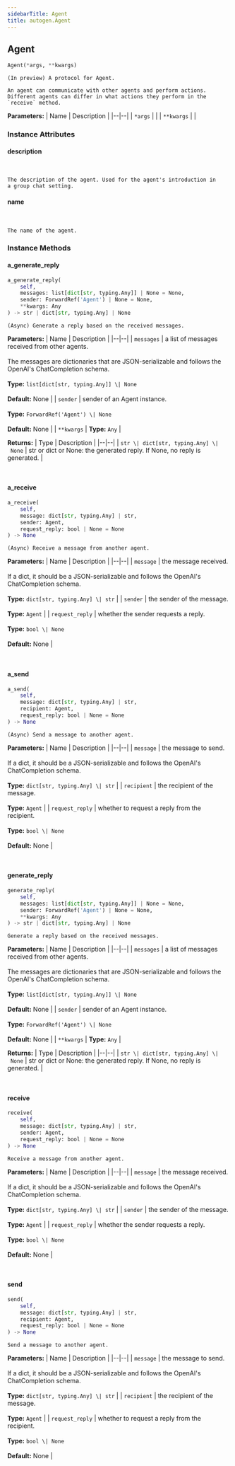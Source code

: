 ```yaml
---
sidebarTitle: Agent
title: autogen.Agent
---
```

<h2 id="autogen.Agent" class="doc doc-heading">
    <code class="doc-symbol doc-symbol-heading doc-symbol-class"></code>
    <span class="doc doc-object-name doc-class-name">Agent</span>
</h2>

```python
Agent(*args, **kwargs)
```

    (In preview) A protocol for Agent.
    
    An agent can communicate with other agents and perform actions.
    Different agents can differ in what actions they perform in the `receive` method.

<b>Parameters:</b>
| Name | Description |
|--|--|
| `*args` |  |
| `**kwargs` |  |

### Instance Attributes

<code class="doc-symbol doc-symbol-heading doc-symbol-attribute"></code>
#### description
<br />

    The description of the agent. Used for the agent's introduction in
    a group chat setting.

<code class="doc-symbol doc-symbol-heading doc-symbol-attribute"></code>
#### name
<br />

    The name of the agent.

### Instance Methods

<code class="doc-symbol doc-symbol-heading doc-symbol-method"></code>
#### a_generate_reply

```python
a_generate_reply(
    self,
    messages: list[dict[str, typing.Any]] | None = None,
    sender: ForwardRef('Agent') | None = None,
    **kwargs: Any
) -> str | dict[str, typing.Any] | None
```

    (Async) Generate a reply based on the received messages.

<b>Parameters:</b>
| Name | Description |
|--|--|
| `messages` | a list of messages received from other agents.<br/><br/>The messages are dictionaries that are JSON-serializable and follows the OpenAI's ChatCompletion schema.<br/><br/>**Type:** `list[dict[str, typing.Any]] \| None`<br/><br/>**Default:** None |
| `sender` | sender of an Agent instance.<br/><br/>**Type:** `ForwardRef('Agent') \| None`<br/><br/>**Default:** None |
| `**kwargs` | **Type:** `Any` |

<b>Returns:</b>
| Type | Description |
|--|--|
| `str \| dict[str, typing.Any] \| None` | str or dict or None: the generated reply. If None, no reply is generated. |

<br />

<code class="doc-symbol doc-symbol-heading doc-symbol-method"></code>
#### a_receive

```python
a_receive(
    self,
    message: dict[str, typing.Any] | str,
    sender: Agent,
    request_reply: bool | None = None
) -> None
```

    (Async) Receive a message from another agent.

<b>Parameters:</b>
| Name | Description |
|--|--|
| `message` | the message received.<br/><br/>If a dict, it should be a JSON-serializable and follows the OpenAI's ChatCompletion schema.<br/><br/>**Type:** `dict[str, typing.Any] \| str` |
| `sender` | the sender of the message.<br/><br/>**Type:** `Agent` |
| `request_reply` | whether the sender requests a reply.<br/><br/>**Type:** `bool \| None`<br/><br/>**Default:** None |

<br />

<code class="doc-symbol doc-symbol-heading doc-symbol-method"></code>
#### a_send

```python
a_send(
    self,
    message: dict[str, typing.Any] | str,
    recipient: Agent,
    request_reply: bool | None = None
) -> None
```

    (Async) Send a message to another agent.

<b>Parameters:</b>
| Name | Description |
|--|--|
| `message` | the message to send.<br/><br/>If a dict, it should be a JSON-serializable and follows the OpenAI's ChatCompletion schema.<br/><br/>**Type:** `dict[str, typing.Any] \| str` |
| `recipient` | the recipient of the message.<br/><br/>**Type:** `Agent` |
| `request_reply` | whether to request a reply from the recipient.<br/><br/>**Type:** `bool \| None`<br/><br/>**Default:** None |

<br />

<code class="doc-symbol doc-symbol-heading doc-symbol-method"></code>
#### generate_reply

```python
generate_reply(
    self,
    messages: list[dict[str, typing.Any]] | None = None,
    sender: ForwardRef('Agent') | None = None,
    **kwargs: Any
) -> str | dict[str, typing.Any] | None
```

    Generate a reply based on the received messages.

<b>Parameters:</b>
| Name | Description |
|--|--|
| `messages` | a list of messages received from other agents.<br/><br/>The messages are dictionaries that are JSON-serializable and follows the OpenAI's ChatCompletion schema.<br/><br/>**Type:** `list[dict[str, typing.Any]] \| None`<br/><br/>**Default:** None |
| `sender` | sender of an Agent instance.<br/><br/>**Type:** `ForwardRef('Agent') \| None`<br/><br/>**Default:** None |
| `**kwargs` | **Type:** `Any` |

<b>Returns:</b>
| Type | Description |
|--|--|
| `str \| dict[str, typing.Any] \| None` | str or dict or None: the generated reply. If None, no reply is generated. |

<br />

<code class="doc-symbol doc-symbol-heading doc-symbol-method"></code>
#### receive

```python
receive(
    self,
    message: dict[str, typing.Any] | str,
    sender: Agent,
    request_reply: bool | None = None
) -> None
```

    Receive a message from another agent.

<b>Parameters:</b>
| Name | Description |
|--|--|
| `message` | the message received.<br/><br/>If a dict, it should be a JSON-serializable and follows the OpenAI's ChatCompletion schema.<br/><br/>**Type:** `dict[str, typing.Any] \| str` |
| `sender` | the sender of the message.<br/><br/>**Type:** `Agent` |
| `request_reply` | whether the sender requests a reply.<br/><br/>**Type:** `bool \| None`<br/><br/>**Default:** None |

<br />

<code class="doc-symbol doc-symbol-heading doc-symbol-method"></code>
#### send

```python
send(
    self,
    message: dict[str, typing.Any] | str,
    recipient: Agent,
    request_reply: bool | None = None
) -> None
```

    Send a message to another agent.

<b>Parameters:</b>
| Name | Description |
|--|--|
| `message` | the message to send.<br/><br/>If a dict, it should be a JSON-serializable and follows the OpenAI's ChatCompletion schema.<br/><br/>**Type:** `dict[str, typing.Any] \| str` |
| `recipient` | the recipient of the message.<br/><br/>**Type:** `Agent` |
| `request_reply` | whether to request a reply from the recipient.<br/><br/>**Type:** `bool \| None`<br/><br/>**Default:** None |

<br />